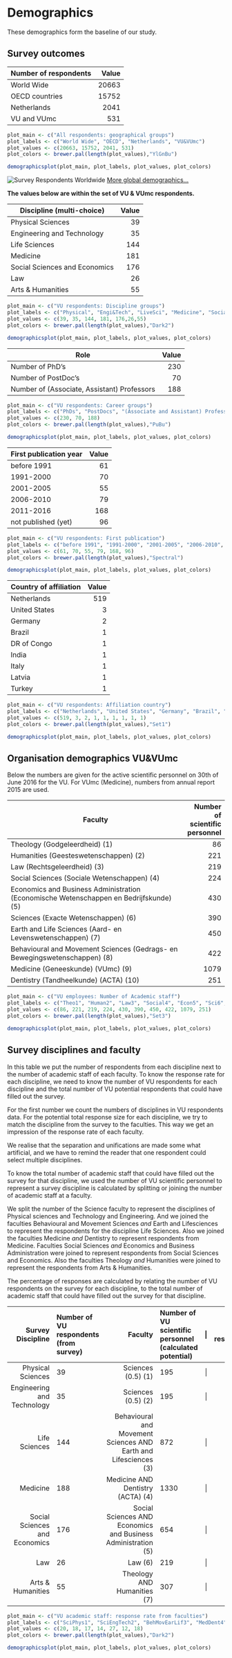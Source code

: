 # Demographics
These demographics form the baseline of our study.

## Survey outcomes

| Number of respondents | Value |
| --- | ---: |
| World Wide | 20663 |
| OECD countries | 15752 |
| Netherlands | 2041 |
| VU and VUmc | 531 |

```r
plot_main <- c("All respondents: geographical groups")
plot_labels <- c("World Wide", "OECD", "Netherlands", "VU&VUmc")
plot_values <- c(20663, 15752, 2041, 531)
plot_colors <- brewer.pal(length(plot_values),"YlGnBu")

demographicsplot(plot_main, plot_labels, plot_values, plot_colors)

```

![Survey Respondents Worldwide](./images/101world.png)
[More global demographics...](http://dashboard101innovations.silk.co/page/Demographics)

**The values below are within the set of VU & VUmc respondents.**

| Discipline (multi-choice) | Value |
| --- | ---: |
| Physical Sciences | 39 |
| Engineering and Technology | 35 |
| Life Sciences | 144 |
| Medicine | 181 |
| Social Sciences and Economics | 176 |
| Law | 26 |
| Arts & Humanities | 55 |

```r
plot_main <- c("VU respondents: Discipline groups")
plot_labels <- c("Physical", "Engi&Tech", "LiveSci", "Medicine", "Socia&Econ","Law","Arts&Hum")
plot_values <- c(39, 35, 144, 181, 176,26,55)
plot_colors <- brewer.pal(length(plot_values),"Dark2")

demographicsplot(plot_main, plot_labels, plot_values, plot_colors)
```

| Role | Value |
| --- | ---: |
| Number of PhD's | 230 |
| Number of PostDoc's | 70 |
| Number of (Associate, Assistant) Professors | 188 |

```r
plot_main <- c("VU respondents: Career groups")
plot_labels <- c("PhDs", "PostDocs", "(Associate and Assistant) Professors")
plot_values <- c(230, 70, 188)
plot_colors <- brewer.pal(length(plot_values),"PuBu")

demographicsplot(plot_main, plot_labels, plot_values, plot_colors)
```

| First publication year | Value |
| --- | ---: |
| before 1991 | 61 |
| 1991-2000 | 70 |
| 2001-2005 | 55 |
| 2006-2010 | 79 |
| 2011-2016 | 168 |
| not published (yet) | 96 |

```r
plot_main <- c("VU respondents: First publication")
plot_labels <- c("before 1991", "1991-2000", "2001-2005", "2006-2010", "2011-2016","not published (yet)")
plot_values <- c(61, 70, 55, 79, 168, 96)
plot_colors <- brewer.pal(length(plot_values),"Spectral")

demographicsplot(plot_main, plot_labels, plot_values, plot_colors)
```

| Country of affiliation | Value |
| --- | ---: |
| Netherlands | 519 |
| United States | 3 |
| Germany | 2 |
| Brazil | 1 |
| DR of Congo | 1 |
| India | 1 |
| Italy | 1 |
| Latvia | 1 |
| Turkey | 1 |

```r
plot_main <- c("VU respondents: Affiliation country")
plot_labels <- c("Netherlands", "United States", "Germany", "Brazil", "DR of Congo","India", "Italy", "Latvia", "Turkey")
plot_values <- c(519, 3, 2, 1, 1, 1, 1, 1, 1)
plot_colors <- brewer.pal(length(plot_values),"Set1")

demographicsplot(plot_main, plot_labels, plot_values, plot_colors)
```

## Organisation demographics VU&VUmc
Below the numbers are given for the active scientific personnel on 30th of June 2016 for the VU. For VUmc (Medicine), numbers from annual report 2015 are used.

| Faculty                                     | Number of scientific personnel |
| --------------------------------------------| ---: |
| Theology (Godgeleerdheid) (1)               | 86   |
| Humanities (Geesteswetenschappen) (2)       | 221  |
| Law (Rechtsgeleerdheid) (3)                 | 219  |
| Social Sciences (Sociale Wetenschappen) (4) | 224  |
| Economics and Business Administration (Economische Wetenschappen en Bedrijfskunde) (5) | 430 |
| Sciences (Exacte Wetenschappen) (6)         | 390  |
| Earth and Life Sciences (Aard- en Levenswetenschappen) (7) | 450 |
| Behavioural and Movement Sciences (Gedrags- en Bewegingswetenschappen) (8) | 422 |
| Medicine (Geneeskunde) (VUmc) (9)           | 1079 |
| Dentistry (Tandheelkunde) (ACTA) (10)       | 251  |

```r
plot_main <- c("VU employees: Number of Academic staff")
plot_labels <- c("Theo1", "Human2", "Law3", "Social4", "Econ5", "Sci6", "EarthLife7", "BehaMove8", "Medic9", "Dent10")
plot_values <- c(86, 221, 219, 224, 430, 390, 450, 422, 1079, 251)
plot_colors <- brewer.pal(length(plot_values),"Set3")

demographicsplot(plot_main, plot_labels, plot_values, plot_colors)
```

## Survey disciplines and faculty
In this table we put the number of respondents from each discipline next to the number of academic staff of each faculty. To know the response rate for each discipline, we need to know the number of VU respondents for each discipline and the total number of VU potential respondents that could have filled out the survey.

For the first number we count the numbers of disciplines in VU respondents data. For the potential total response size for each discipline, we try to match the discipline from the survey to the faculties. This way we get an impression of the response rate of each faculty.

We realise that the separation and unifications are made some what artificial, and we have to remind the reader that one respondent could select multiple disciplines.

To know the total number of academic staff that could have filled out the survey for that discipline, we used the number of VU scientific personnel to represent a survey discipline is calculated by splitting or joining the number of academic staff at a faculty.

We split the number of the Science faculty to represent the disciplines of Physical sciences and Technology and Engineering. And we joined the faculties Behavioural and Movement Sciences *and* Earth and Lifesciences to represent the respondents for the discipline Life Sciences. Also we joined the faculties Medicine *and* Dentistry to represent respondents from Medicine. Faculties Social Sciences *and* Economics and Business Administration were joined to represent respondents from Social Sciences and Economics. Also the faculties Theology *and* Humanities were joined to represent the respondents from Arts & Humanities.

The percentage of responses are calculated by relating the number of VU respondents on the survey for each discipline, to the total number of academic staff that could have filled out the survey for that discipline.

| Survey Discipline               |  Number of VU respondents (from survey) | Faculty | Number of VU scientific personnel (calculated potential) | \| | % of response |
| ------------------------------: | :----- | --------------------------------: | :-----| :---: | -----: |
| Physical Sciences               |  39    | Sciences (0.5) (1)                | 195 | \| | 20% |
| Engineering and Technology      |  35    | Sciences (0.5) (2)                | 195 | \| | 18% |
| Life Sciences                   |  144   | Behavioural and Movement Sciences AND Earth and Lifesciences (3) | 872 | \| | 17% |
| Medicine                        |  188   | Medicine AND Dentistry (ACTA) (4) | 1330 | \| | 14% |
| Social Sciences and Economics   |  176   | Social Sciences AND Economics and Business Administration (5) | 654 | \| | 27% |
| Law                             |  26    | Law (6)                           | 219 | \| |  12% |
| Arts & Humanities               |  55    | Theology AND Humanities (7)       | 307 | \| |  18% |

```r
plot_main <- c("VU academic staff: response rate from faculties")
plot_labels <- c("SciPhys1", "SciEngTech2", "BehMovEarLif3", "MedDent4", "SocialEcon5", "Law6", "TheoHuman7")
plot_values <- c(20, 18, 17, 14, 27, 12, 18)
plot_colors <- brewer.pal(length(plot_values),"Dark2")

demographicsplot(plot_main, plot_labels, plot_values, plot_colors)
```
